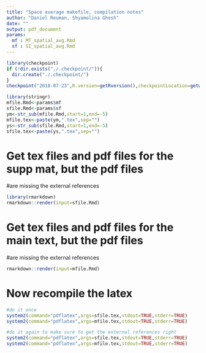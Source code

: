 ```yaml
---
title: "Space average makefile, compilation notes"
author: "Daniel Reuman, Shyamolina Ghosh"
date: ""
output: pdf_document
params: 
  mf : MT_spatial_avg.Rmd
  sf : SI_spatial_avg.Rmd
---
```


<!--checkpoint package-->
```r
library(checkpoint)
if (!dir.exists("./.checkpoint/")){
  dir.create("./.checkpoint/")
}
checkpoint("2018-07-23",R.version=getRversion(),checkpointLocation=getwd(),scanForPackages = FALSE) #mine is R-3.4.4
```

```r
library(stringr)
mfile.Rmd<-params$mf
sfile.Rmd<-params$sf
ym<-str_sub(mfile.Rmd,start=1,end=-5)
mfile.tex<-paste(ym,".tex",sep="")
ys<-str_sub(sfile.Rmd,start=1,end=-5)
sfile.tex<-paste(ys,".tex",sep="")
```

# Get tex files and pdf files for the supp mat, but the pdf files 
#are missing the external references 

```r
library(rmarkdown)
rmarkdown::render(input=sfile.Rmd) 
```

# Get tex files and pdf files for the main text, but the pdf files 
#are missing the external references 

```r
rmarkdown::render(input=mfile.Rmd) 
```

# Now recompile the latex

```r
#do it once
system2(command="pdflatex",args=sfile.tex,stdout=TRUE,stderr=TRUE)
system2(command="pdflatex",args=mfile.tex,stdout=TRUE,stderr=TRUE)

#do it again to make sure to get the external references right
system2(command="pdflatex",args=sfile.tex,stdout=TRUE,stderr=TRUE)
system2(command="pdflatex",args=mfile.tex,stdout=TRUE,stderr=TRUE)
```

